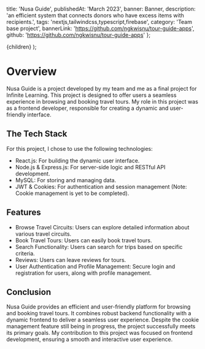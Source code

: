 

  title: 'Nusa Guide',
  publishedAt: 'March 2023',
  banner: Banner,
  description:
    'an efficient system that connects donors who have excess items with recipients.',
  tags: 'nextjs,tailwindcss,typescript,firebase',
  category: 'Team base project',
  bannerLink: 'https://github.com/ngkwisnu/tour-guide-apps',
  github: 'https://github.com/ngkwisnu/tour-guide-apps'
};

  <ContentLayout meta={meta}>{children}</ContentLayout>
);

# **Overview**

Nusa Guide is a project developed by my team and me as a final project for Infinite Learning. This project is designed to offer users a seamless experience in browsing and booking travel tours. My role in this project was as a frontend developer, responsible for creating a dynamic and user-friendly interface.

## The Tech Stack

For this project, I chose to use the following technologies:

- React.js: For building the dynamic user interface.
- Node.js & Express.js: For server-side logic and RESTful API development.
- MySQL: For storing and managing data.
- JWT & Cookies: For authentication and session management (Note: Cookie management is yet to be completed).

## Features

- Browse Travel Circuits: Users can explore detailed information about various travel circuits.
- Book Travel Tours: Users can easily book travel tours.
- Search Functionality: Users can search for trips based on specific criteria.
- Reviews: Users can leave reviews for tours.
- User Authentication and Profile Management: Secure login and registration for users, along with profile management.

## Conclusion

Nusa Guide provides an efficient and user-friendly platform for browsing and booking travel tours. It combines robust backend functionality with a dynamic frontend to deliver a seamless user experience. Despite the cookie management feature still being in progress, the project successfully meets its primary goals. My contribution to this project was focused on frontend development, ensuring a smooth and interactive user experience.